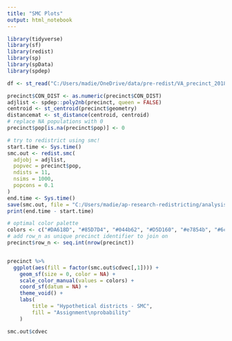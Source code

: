 ```yaml
---
title: "SMC Plots"
output: html_notebook
---
```


```r
library(tidyverse)
library(sf)
library(redist)
library(sp)
library(spData)
library(spdep)
```

```r
df <- st_read("C:/Users/madie/OneDrive/data/pre-redist/VA_precinct_2018/VA_precinct_2018.shp")
```
```r
precinct$CON_DIST <- as.numeric(precinct$CON_DIST)
adjlist <- spdep::poly2nb(precinct, queen = FALSE)
centroid <- st_centroid(precinct$geometry)
distancemat <- st_distance(centroid, centroid)
# replace NA populations with 0
precinct$pop[is.na(precinct$pop)] <- 0
```

```r
# try to redistrict using smc!
start.time <- Sys.time()
smc.out <- redist.smc(
  adjobj = adjlist,
  popvec = precinct$pop,
  ndists = 11,
  nsims = 1000,
  popcons = 0.1
)
end.time <- Sys.time()
save(smc.out, file = "C:/Users/madie/ap-research-redistricting/analysis/mcmc_vac_2018_smc_rstudio.RData")
print(end.time - start.time)
```

```r
# optimal color palette 
colors <- c("#DA618D", "#85D7D4", "#044b62", "#D5D160", "#e7854b", "#6cc32f", "#A87ADA", "#DAB8D3", "#C843DB", "#329349", "#78A5D5")
# add row_n as unique precinct identifier to join on
precinct$row_n <- seq.int(nrow(precinct))


precinct %>%        
  ggplot(aes(fill = factor(smc.out$cdvec[,1]))) +
    geom_sf(size = 0, color = NA) +
    scale_color_manual(values = colors) +
    coord_sf(datum = NA) +
    theme_void() + 
    labs(
        title = "Hypothetical districts - SMC",
        fill = "Assignment\nprobability"
    )
```
```r
smc.out$cdvec
```

